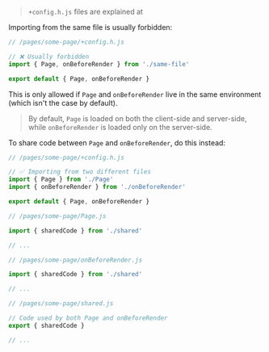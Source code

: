 
> `+config.h.js` files are explained at <Link href="/config" />

Importing from the same file is usually forbidden:

```js
// /pages/some-page/+config.h.js

// ❌ Usually forbidden
import { Page, onBeforeRender } from './same-file'

export default { Page, onBeforeRender }
```

This is only allowed if `Page` and `onBeforeRender` live in the same environment (which isn't the case by default).

> By default, `Page` is loaded on both the client-side and server-side, while `onBeforeRender` is loaded only on the server-side.

To share code between `Page` and `onBeforeRender`, do this instead:

```js
// /pages/some-page/+config.h.js

// ✅ Importing from two different files
import { Page } from './Page'
import { onBeforeRender } from './onBeforeRender'

export default { Page, onBeforeRender }
```

```js
// /pages/some-page/Page.js

import { sharedCode } from './shared'

// ...
```
```js
// /pages/some-page/onBeforeRender.js

import { sharedCode } from './shared'

// ...
```
```js
// /pages/some-page/shared.js

// Code used by both Page and onBeforeRender
export { sharedCode }

// ...
```
